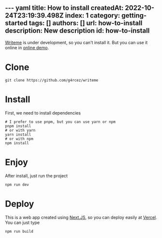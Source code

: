 --- yaml
title: How to install
createdAt: 2022-10-24T23:19:39.498Z
index: 1
category: getting-started
tags: []
authors: []
url: how-to-install
description: New description
id: how-to-install
---

<TableOfContent />

[Writeme](https://github.com/g4rcez/writeme) is under development, so you can't install it. But you can use it online in [online demo](https://writeme.vercel.app).

# Clone

```shell
git clone https://github.com/g4rcez/writeme
```

# Install

First, we need to install dependencies

```shell
# I prefer to use pnpm, but you can use yarn or npm
pnpm install
# or with yarn
yarn install
# or with npm
npm install
```

# Enjoy

After install, just run the project

```shell
npm run dev
```

# Deploy

This is a web app created using [Next.JS](https://nextjs.org/), so you can deploy easily at [Vercel](https://vercel.com/). You can just type

```shell
npm run build
```

